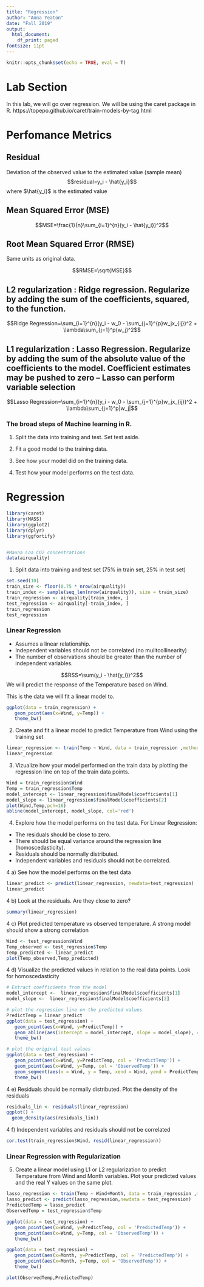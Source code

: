 ```yaml
---
title: "Regression"
author: "Anna Yeaton"
date: "Fall 2019"
output:
  html_document:
    df_print: paged
fontsize: 11pt
---
```


```r
knitr::opts_chunk$set(echo = TRUE, eval = T)
```

# Lab Section

In this lab, we will go over regression. We will be using the caret package in R. https://topepo.github.io/caret/train-models-by-tag.html

# Perfomance Metrics 

## Residual 

Deviation of the observed value to the estimated value (sample mean)
$$residual=y_i - \hat{y_i}$$
where $\hat{y_i}$ is the estimated value

## Mean Squared Error (MSE)

$$MSE=\frac{1}{n}\sum_{i=1}^{n}(y_i - \hat{y_i})^2$$

## Root Mean Squared Error (RMSE)
Same units as original data.

$$RMSE=\sqrt{MSE}$$

## L2 regularization : Ridge regression. Regularize by adding the sum of the coefficients, squared, to the function. 

$$Ridge Regression=\sum_{i=1}^{n}(y_i - w_0 - \sum_{j=1}^{p}w_jx_{ij})^2 + \lambda\sum_{j=1}^p(w_j)^2$$

## L1 regularization : Lasso Regression. Regularize by adding the sum of the absolute value of the coefficients to the model. Coefficient estimates may be pushed to zero -- Lasso can perform variable selection

$$Lasso Regression=\sum_{i=1}^{n}(y_i - w_0 - \sum_{j=1}^{p}w_jx_{ij})^2 + \lambda\sum_{j=1}^p|w_j|$$


\newpage

### The broad steps of Machine learning in R. 

1. Split the data into training and test. Set test aside. 

2. Fit a good model to the training data. 

3. See how your model did on the training data.

4. Test how your model performs on the test data. 

# Regression

```r
library(caret)
library(MASS)
library(ggplot2)
library(dplyr)
library(ggfortify)


#Mauna Loa CO2 concentrations
data(airquality)
```


1. Split data into training and test set (75% in train set, 25% in test set)

```r
set.seed(10)
train_size <- floor(0.75 * nrow(airquality))
train_index <- sample(seq_len(nrow(airquality)), size = train_size)
train_regression <- airquality[train_index, ]
test_regression <- airquality[-train_index, ]
train_regression
test_regression
```


### Linear Regression

* Assumes a linear relationship. 
* Independent variables should not be correlated (no mulitcollinearity)
* The number of observations should be greater than the number of independent variables.


$$RSS=\sum(y_i - \hat{y_i})^2$$
We will predict the response of the Temperature based on Wind. 

This is the data we will fit a linear model to. 
```r
ggplot(data = train_regression) +
   geom_point(aes(x=Wind, y=Temp)) +
   theme_bw()
```

2. Create and fit a linear model to predict Temperature from Wind using the training set

```r
linear_regression <- train(Temp ~ Wind, data = train_regression ,method = "lm")
linear_regression
```


3. Vizualize how your model performed on the train data by plotting the regression line on top of the train data points. 
```r
Wind = train_regression$Wind
Temp = train_regression$Temp
model_intercept <- linear_regression$finalModel$coefficients[1] 
model_slope <- linear_regression$finalModel$coefficients[2]
plot(Wind,Temp,pch=16)
abline(model_intercept, model_slope, col='red')
```


4. Explore how the model performs on the test data. For Linear Regression:

* The residuals should be close to zero.
* There should be equal variance around the regression line (homoscedasticity).
* Residuals should be normally distributed.
* Independent variables and residuals should not be correlated.

4 a) See how the model performs on the test data
```r
linear_predict <- predict(linear_regression, newdata=test_regression)
linear_predict
```

4 b) Look at the residuals. Are they close to zero?
```r
summary(linear_regression)
```


4 c) Plot predicted temperature vs observed temperature. A strong model should show a strong correlation
```r
Wind <- test_regression$Wind
Temp_observed <- test_regression$Temp
Temp_predicted <- linear_predict
plot(Temp_observed,Temp_predicted)
```

4 d) Visualize the predicted values in relation to the real data points. Look for homoscedasticity
```r
# Extract coefficients from the model
model_intercept <-  linear_regression$finalModel$coefficients[1] 
model_slope <-  linear_regression$finalModel$coefficients[2]

# plot the regression line on the predicted values
PredictTemp = linear_predict
ggplot(data = test_regression) +
   geom_point(aes(x=Wind, y=PredictTemp)) +
   geom_abline(aes(intercept = model_intercept, slope = model_slope), col = "red")+
   theme_bw()

# plot the original test values
ggplot(data = test_regression) +
   geom_point(aes(x=Wind, y=PredictTemp, col = 'PredictTemp')) +
   geom_point(aes(x=Wind, y=Temp, col = 'ObservedTemp')) +
   geom_segment(aes(x = Wind, y = Temp, xend = Wind, yend = PredictTemp)) +
   theme_bw()
```

4 e) Residuals should be normally distributed. Plot the density of the residuals
```r
residuals_lin <- residuals(linear_regression)
ggplot() +
  geom_density(aes(residuals_lin))
```


4 f) Independent variables and residuals should not be correlated
```r
cor.test(train_regression$Wind, resid(linear_regression))
```


### Linear Regression with Regularization

5. Create a linear model using L1 or L2 regularization to predict Temperature from Wind and Month variables. Plot your predicted values and the real Y values on the same plot. 
```r
lasso_regression <- train(Temp ~ Wind+Month, data = train_regression ,method = "lasso")
lasso_predict <- predict(lasso_regression,newdata = test_regression)
PredictedTemp = lasso_predict
ObservedTemp = test_regression$Temp

ggplot(data = test_regression) +
   geom_point(aes(x=Wind, y=PredictTemp, col = 'PredictedTemp')) +
   geom_point(aes(x=Wind, y=Temp, col = 'ObservedTemp')) +
   theme_bw()

ggplot(data = test_regression) +
   geom_point(aes(x=Month, y=PredictTemp, col = 'PredictedTemp')) +
   geom_point(aes(x=Month, y=Temp, col = 'ObservedTemp')) +
   theme_bw()

plot(ObservedTemp,PredictedTemp)
```



